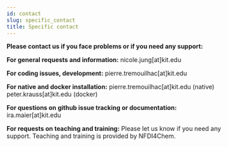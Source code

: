 ```yaml
---
id: contact
slug: specific_contact
title: Specific contact 
---
```


**Please contact us if you face problems or if you need any support:**

**For general requests and information:** 
nicole.jung[at]kit.edu

**For coding issues, development:** 
pierre.tremouilhac[at]kit.edu

**For native and docker installation:** 
pierre.tremouilhac[at]kit.edu (native)
peter.krauss[at]kit.edu (docker)

**For questions on github issue tracking or documentation:**
ira.maier[at]kit.edu

**For requests on teaching and training:**
Please let us know if you need any support. Teaching and training is provided by NFDI4Chem.  




